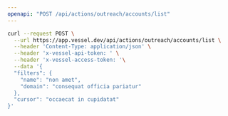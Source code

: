 ```yaml
---
openapi: "POST /api/actions/outreach/accounts/list"
---
```


<RequestExample>

```bash Request
curl --request POST \
  --url https://app.vessel.dev/api/actions/outreach/accounts/list \
  --header 'Content-Type: application/json' \
  --header 'x-vessel-api-token: ' \
  --header 'x-vessel-access-token: '\
  --data '{
  "filters": {
    "name": "non amet",
    "domain": "consequat officia pariatur"
  },
  "cursor": "occaecat in cupidatat"
}'
```

</RequestExample>
